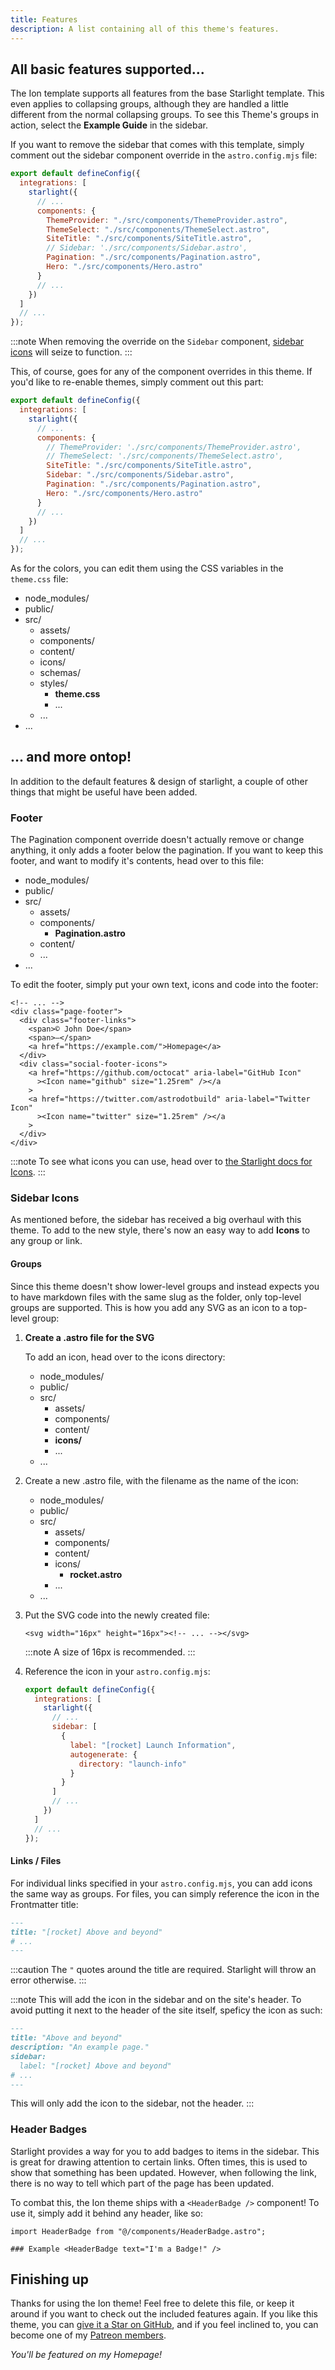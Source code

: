 ```yaml
---
title: Features
description: A list containing all of this theme's features.
---
```


## All basic features supported...

The Ion template supports all features from the base Starlight template. This even applies to collapsing groups,
although they are handled a little different from the normal collapsing groups. To see this Theme's groups in action,
select the **Example Guide** in the sidebar.

If you want to remove the sidebar that comes with this template, simply comment out the sidebar component override
in the `astro.config.mjs` file:

```js {8} title="astro.config.mjs"
export default defineConfig({
  integrations: [
    starlight({
      // ...
      components: {
        ThemeProvider: "./src/components/ThemeProvider.astro",
        ThemeSelect: "./src/components/ThemeSelect.astro",
        SiteTitle: "./src/components/SiteTitle.astro",
        // Sidebar: './src/components/Sidebar.astro',
        Pagination: "./src/components/Pagination.astro",
        Hero: "./src/components/Hero.astro"
      }
      // ...
    })
  ]
  // ...
});
```

:::note
When removing the override on the `Sidebar` component, [sidebar icons](#sidebar-icons) will seize to function.
:::

This, of course, goes for any of the component overrides in this theme. If you'd like to re-enable themes, simply
comment out this part:

```js {5-6} title="astro.config.mjs"
export default defineConfig({
  integrations: [
    starlight({
      // ...
      components: {
        // ThemeProvider: './src/components/ThemeProvider.astro',
        // ThemeSelect: './src/components/ThemeSelect.astro',
        SiteTitle: "./src/components/SiteTitle.astro",
        Sidebar: "./src/components/Sidebar.astro",
        Pagination: "./src/components/Pagination.astro",
        Hero: "./src/components/Hero.astro"
      }
      // ...
    })
  ]
  // ...
});
```

As for the colors, you can edit them using the CSS variables in the `theme.css` file:

<FileTree>

- node_modules/
- public/
- src/
  - assets/
  - components/
  - content/
  - icons/
  - schemas/
  - styles/
    - **theme.css**
    - ...
  - ...
- ...

</FileTree>

## ... and more ontop!

In addition to the default features & design of starlight, a couple of other things that might be useful have been added.

### Footer

The Pagination component override doesn't actually remove or change anything, it only adds a footer below the pagination.
If you want to keep this footer, and want to modify it's contents, head over to this file:


<FileTree>

- node_modules/
- public/
- src/
  - assets/
  - components/
    - **Pagination.astro**
  - content/
  - ...
- ...

</FileTree>

To edit the footer, simply put your own text, icons and code into the footer:

```astro {5,7,10} title="Pagination.astro"
<!-- ... -->
<div class="page-footer">
  <div class="footer-links">
    <span>©️ John Doe</span>
    <span>—</span>
    <a href="https://example.com/">Homepage</a>
  </div>
  <div class="social-footer-icons">
    <a href="https://github.com/octocat" aria-label="GitHub Icon"
      ><Icon name="github" size="1.25rem" /></a
    >
    <a href="https://twitter.com/astrodotbuild" aria-label="Twitter Icon"
      ><Icon name="twitter" size="1.25rem" /></a
    >
  </div>
</div>
```

:::note
To see what icons you can use, head over to [the Starlight docs for Icons](https://starlight.astro.build/guides/components/#icon).
:::

### Sidebar Icons

As mentioned before, the sidebar has received a big overhaul with this theme. To add to the new style, there's now
an easy way to add **Icons** to any group or link.

#### Groups

Since this theme doesn't show lower-level groups and instead expects you to have markdown files with the same slug as the folder,
only top-level groups are supported. This is how you add any SVG as an icon to a top-level group:


<Steps>

1. **Create a .astro file for the SVG**

   To add an icon, head over to the icons directory:

   <FileTree>

   - node_modules/
   - public/
   - src/
     - assets/
     - components/
     - content/
     - **icons/**
     - ...
   - ...

   </FileTree>

2. Create a new .astro file, with the filename as the name of the icon:

   <FileTree>

   - node_modules/
   - public/
   - src/
     - assets/
     - components/
     - content/
     - icons/
       - **rocket.astro**
     - ...
   - ...

   </FileTree>

3. Put the SVG code into the newly created file:

   ```astro
   <svg width="16px" height="16px"><!-- ... --></svg>
   ```

   :::note
   A size of 16px is recommended.
   :::

4. Reference the icon in your `astro.config.mjs`:

   ```js "[rocket]" title="astro.config.mjs"
   export default defineConfig({
     integrations: [
       starlight({
         // ...
         sidebar: [
           {
             label: "[rocket] Launch Information",
             autogenerate: {
               directory: "launch-info"
             }
           }
         ]
         // ...
       })
     ]
     // ...
   });
   ```

</Steps>

#### Links / Files

For individual links specified in your `astro.config.mjs`, you can add icons the same way as groups. For files,
you can simply reference the icon in the Frontmatter title:

```md title="example.md" "[rocket]"
---
title: "[rocket] Above and beyond"
# ...
---
```

:::caution
The `"` quotes around the title are required. Starlight will throw an error otherwise.
:::

:::note
This will add the icon in the sidebar and on the site's header. To avoid putting it next to the header of the site itself, speficy the icon as such:

```md title="example.md" "[rocket]"
---
title: "Above and beyond"
description: "An example page."
sidebar:
  label: "[rocket] Above and beyond"
# ...
---
```

This will only add the icon to the sidebar, not the header.
:::


### Header Badges <HeaderBadge text="I'm a Badge!" variant="default" />

Starlight provides a way for you to add badges to items in the sidebar. This is great for drawing attention to certain
links. Often times, this is used to show that something has been updated. However, when following the link, there is no way
to tell which part of the page has been updated.

To combat this, the Ion theme ships with a `<HeaderBadge />` component! To use it, simply add it behind any header, like so:

```mdx "<HeaderBadge />" title="example.mdx"
import HeaderBadge from "@/components/HeaderBadge.astro";

### Example <HeaderBadge text="I'm a Badge!" />
```

## Finishing up

Thanks for using the Ion theme! Feel free to delete this file, or keep it around if you want to check out the
included features again. If you like this theme, you can
[give it a Star on GitHub](https://github.com/louisescher/ion-starlight-theme), and if you feel inclined to,
you can become one of my [Patreon members](https://patreon.com/louis_escher).

_You'll be featured on my Homepage!_
